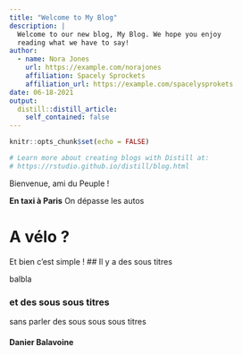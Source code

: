 ```yaml
---
title: "Welcome to My Blog"
description: |
  Welcome to our new blog, My Blog. We hope you enjoy 
  reading what we have to say!
author:
  - name: Nora Jones 
    url: https://example.com/norajones
    affiliation: Spacely Sprockets
    affiliation_url: https://example.com/spacelysprokets
date: 06-18-2021
output:
  distill::distill_article:
    self_contained: false
---
```


```r
knitr::opts_chunk$set(echo = FALSE)

# Learn more about creating blogs with Distill at:
# https://rstudio.github.io/distill/blog.html

```

Bienvenue, ami du Peuple ! 

**En taxi à Paris** On dépasse les autos

# A vélo ?

Et bien c'est simple !
## Il y a des sous titres

balbla

### et des sous sous titres

sans parler des sous sous sous titres

#### Danier Balavoine

